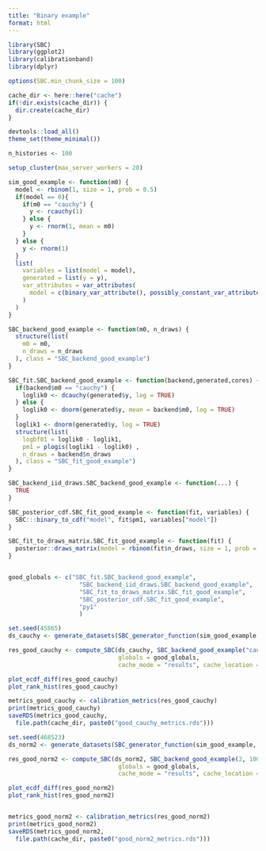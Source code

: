 ```yaml
---
title: "Binary example"
format: html
---
```



```r
library(SBC)
library(ggplot2)
library(calibrationband)
library(dplyr)

options(SBC.min_chunk_size = 100)

cache_dir <- here::here("cache")
if(!dir.exists(cache_dir)) {
  dir.create(cache_dir)
}

devtools::load_all()
theme_set(theme_minimal())

n_histories <- 100
```


```r
setup_cluster(max_server_workers = 20)
```


```r
sim_good_example <- function(m0) {
  model <- rbinom(1, size = 1, prob = 0.5)
  if(model == 0){
    if(m0 == "cauchy") {
      y <- rcauchy(1)
    } else {
      y <- rnorm(1, mean = m0)
    }
  } else {
    y <- rnorm(1)
  }
  list(
    variables = list(model = model),
    generated = list(y = y),
    var_attributes = var_attributes(
      model = c(binary_var_attribute(), possibly_constant_var_attribute())
    )
  )
}

```


```r
SBC_backend_good_example <- function(m0, n_draws) {
  structure(list(
    m0 = m0,
    n_draws = n_draws
  ), class = "SBC_backend_good_example")
}

SBC_fit.SBC_backend_good_example <- function(backend,generated,cores) {
  if(backend$m0 == "cauchy") {
    loglik0 <- dcauchy(generated$y, log = TRUE)
  } else {
    loglik0 <- dnorm(generated$y, mean = backend$m0, log = TRUE)
  }
  loglik1 <- dnorm(generated$y, log = TRUE)
  structure(list(
    logbf01 = loglik0 - loglik1,
    pm1 = plogis(loglik1 - loglik0) ,
    n_draws = backend$n_draws
  ), class = "SBC_fit_good_example")
}

SBC_backend_iid_draws.SBC_backend_good_example <- function(...) {
  TRUE
}

SBC_posterior_cdf.SBC_fit_good_example <- function(fit, variables) {
  SBC:::binary_to_cdf("model", fit$pm1, variables["model"])
}

SBC_fit_to_draws_matrix.SBC_fit_good_example <- function(fit) {
  posterior::draws_matrix(model = rbinom(fit$n_draws, size = 1, prob = fit$pm1))
}


good_globals <- c("SBC_fit.SBC_backend_good_example", 
                    "SBC_backend_iid_draws.SBC_backend_good_example",
                    "SBC_fit_to_draws_matrix.SBC_fit_good_example",
                    "SBC_posterior_cdf.SBC_fit_good_example",
                    "py1"
                    )

```

```r
set.seed(45865)
ds_cauchy <- generate_datasets(SBC_generator_function(sim_good_example, m0 = "cauchy"), n_sims = 10000)

res_good_cauchy <- compute_SBC(ds_cauchy, SBC_backend_good_example("cauchy", 100),
                               globals = good_globals,
                               cache_mode = "results", cache_location = file.path(cache_dir, "good_cauchy.rds"))

```


```r
plot_ecdf_diff(res_good_cauchy)
plot_rank_hist(res_good_cauchy)

metrics_good_cauchy <- calibration_metrics(res_good_cauchy)
print(metrics_good_cauchy)
saveRDS(metrics_good_cauchy,
  file.path(cache_dir, paste0("good_cauchy_metrics.rds")))

```


```r
set.seed(468523)
ds_norm2 <- generate_datasets(SBC_generator_function(sim_good_example, m0 = 2), n_sims = 10000)

res_good_norm2 <- compute_SBC(ds_norm2, SBC_backend_good_example(2, 100),
                               globals = good_globals,
                               cache_mode = "results", cache_location = file.path(cache_dir, "good_norm2.rds"))

```


```r
plot_ecdf_diff(res_good_norm2)
plot_rank_hist(res_good_norm2)


metrics_good_norm2 <- calibration_metrics(res_good_norm2)
print(metrics_good_norm2)
saveRDS(metrics_good_norm2,
  file.path(cache_dir, paste0("good_norm2_metrics.rds")))

```
